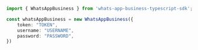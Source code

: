 ```typescript index.ts
import { WhatsAppBusiness } from 'whats-app-business-typescript-sdk';

const whatsAppBusiness = new WhatsAppBusiness({
    token: "TOKEN",
    username: "USERNAME",
    password: "PASSWORD",
})